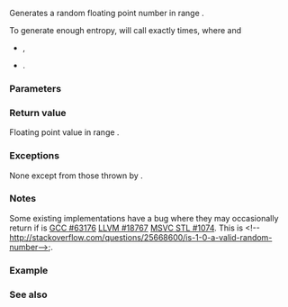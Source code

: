 {{cpp/title|generate_canonical}}
{{cpp/numeric/random/navbar}}
{{ddcl|header=random|since=c++11|
template&lt; class RealType, std::size_t Bits, class Generator &gt;
RealType generate_canonical( Generator&amp; g );
}}

Generates a random floating point number in range {{range|0|1}}. 

To generate enough entropy, {{c|generate_canonical()}} will call {{c|g()}} exactly {{mathjax-or|\(\small k\)|k}} times, where {{mathjax-or|1= \(\small k = \max(1, \lceil \frac{b}{\log_2 R} \rceil)\) |2=k = max(1, ⌈ b / log{{su|b=2}} R ⌉)}} and

* {{c|1=b = std::min(Bits, std::size_t {std::numeric_limits&lt;RealType&gt;::digits})}},
* {{c|1=R = g.max() - g.min() + 1}}.

===Parameters===
{{par begin}}
{{par|g|generator to use to acquire entropy}}
{{par end}}

===Return value===
Floating point value in range {{range|0|1}}.

===Exceptions===
None except from those thrown by {{c|g}}.

===Notes===
Some existing implementations have a bug where they may occasionally return {{c|1.0}} if {{tt|RealType}} is {{c/core|float}}  [https://gcc.gnu.org/bugzilla/show_bug.cgi?id=63176 GCC #63176] [https://bugs.llvm.org/show_bug.cgi?id=18767 LLVM #18767] [https://github.com/microsoft/STL/issues/1074 MSVC STL #1074]. This is {{lwg|2524}}&lt;!--
http://stackoverflow.com/questions/25668600/is-1-0-a-valid-random-number--&gt;.

===Example===
{{example
|Produce random numbers with 10 bits of randomness: this may produce only {{c|k * R}} distinct values.
|code=
#include &lt;iostream&gt;
#include &lt;random&gt;

int main()
{
    std::random_device rd;
    std::mt19937 gen(rd());
    for (int n = 0; n &lt; 10; ++n)
        std::cout &lt;&lt; std::generate_canonical&lt;double, 10&gt;(gen) &lt;&lt; ' ';
    std::cout &lt;&lt; '\n';
}
|p=true
|output=
0.208143 0.824147 0.0278604 0.343183 0.0173263 0.864057 0.647037 0.539467 0.0583497 0.609219 
}}

===See also===
{{dsc begin}}
{{dsc inc|cpp/numeric/random/dsc uniform_real_distribution}}
{{dsc end}}

{{langlinks|de|es|fr|it|ja|pt|ru|zh}}